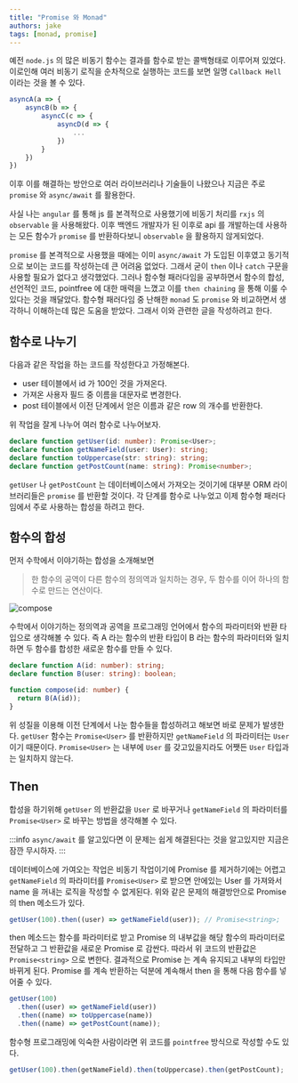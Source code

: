 ```yaml
---
title: "Promise 와 Monad"
authors: jake
tags: [monad, promise]
---
```


예전 `node.js` 의 많은 비동기 함수는 결과를 함수로 받는 콜백형태로 이루어져 있었다.
이로인해 여러 비동기 로직을 순차적으로 실행하는 코드를 보면 일명 `Callback Hell` 이라는 것을 볼 수 있다.

```js
asyncA(a => {
    asyncB(b => {
        asyncC(c => {
            asyncD(d => {
                ...
            })
        }
    })
})
```

이후 이를 해결하는 방안으로 여러 라이브러리나 기술들이 나왔으나 지금은 주로 `promise` 와 `async/await` 를 활용한다.

사실 나는 `angular` 를 통해 js 를 본격적으로 사용했기에 비동기 처리를 `rxjs` 의 `observable` 을 사용해왔다.
이후 백엔드 개발자가 된 이후로 api 를 개발하는데 사용하는 모든 함수가 `promise` 를 반환하다보니 `observable` 을 활용하지 않게되었다.

`promise` 를 본격적으로 사용했을 때에는 이미 `async/await` 가 도입된 이후였고 동기적으로 보이는 코드를 작성하는데 큰 어려움 없었다.
그래서 굳이 `then` 이나 `catch` 구문을 사용할 필요가 없다고 생각했었다.
그러나 함수형 패러다임을 공부하면서 함수의 합성, 선언적인 코드, pointfree 에 대한 매력을 느꼈고 이를 `then chaining` 을 통해 이룰 수 있다는 것을 깨달았다.
함수형 패러다임 중 난해한 `monad` 도 `promise` 와 비교하면서 생각하니 이해하는데 많은 도움을 받았다.
그래서 이와 관련한 글을 작성하려고 한다.

<!--truncate-->

## 함수로 나누기

다음과 같은 작업을 하는 코드를 작성한다고 가정해본다.

- user 테이블에서 id 가 100인 것을 가져온다.
- 가져온 사용자 필드 중 이름을 대문자로 변경한다.
- post 테이블에서 이전 단계에서 얻은 이름과 같은 row 의 개수를 반환한다.

위 작업을 잘게 나누어 여러 함수로 나누어보자.

```typescript
declare function getUser(id: number): Promise<User>;
declare function getNameField(user: User): string;
declare function toUppercase(str: string): string;
declare function getPostCount(name: string): Promise<number>;
```

`getUser` 나 `getPostCount` 는 데이터베이스에서 가져오는 것이기에 대부분 ORM 라이브러리들은 `promise` 를 반환할 것이다.
각 단계를 함수로 나누었고 이제 함수형 패러다임에서 주로 사용하는 합성을 하려고 한다.

## 함수의 합성

먼저 수학에서 이야기하는 합성을 소개해보면

> 한 함수의 공역이 다른 함수의 정의역과 일치하는 경우, 두 함수를 이어 하나의 함수로 만드는 연산이다.

![compose](./compose.png)

수학에서 이야기하는 정의역과 공역을 프로그래밍 언어에서 함수의 파라미터와 반환 타입으로 생각해볼 수 있다.
즉 A 라는 함수의 반환 타입이 B 라는 함수의 파라미터와 일치하면 두 함수를 합성한 새로운 함수를 만들 수 있다.

```typescript
declare function A(id: number): string;
declare function B(user: string): boolean;

function compose(id: number) {
  return B(A(id));
}
```

위 성질을 이용해 이전 단계에서 나눈 함수들을 합성하려고 해보면 바로 문제가 발생한다.
`getUser` 함수는 `Promise<User>` 를 반환하지만 `getNameField` 의 파라미터는 `User` 이기 때문이다.
`Promise<User>` 는 내부에 `User` 를 갖고있을지라도 어쨋든 `User` 타입과는 일치하지 않는다.

## Then

합성을 하기위해 `getUser` 의 반환값을 `User` 로 바꾸거나 `getNameField` 의 파라미터를 `Promise<User>` 로 바꾸는 방법을 생각해볼 수 있다.

:::info
`async/await` 를 알고있다면 이 문제는 쉽게 해결된다는 것을 알고있지만 지금은 잠깐 무시하자.
:::

데이터베이스에 가여오는 작업은 비동기 작업이기에 Promise 를 제거하기에는 어렵고
`getNameField` 의 파라미터를 `Promise<User>` 로 받으면 안에있는 User 를 가져와서 name 을 꺼내는 로직을 작성할 수 없게된다.
위와 같은 문제의 해결방안으로 Promise 의 then 메소드가 있다.

```typescript
getUser(100).then((user) => getNameField(user)); // Promise<string>;
```

then 메소드는 함수를 파라미터로 받고 Promise 의 내부값을 해당 함수의 파라미터로 전달하고 그 반환값을 새로운 Promise 로 감싼다.
따라서 위 코드의 반환값은 `Promise<string>` 으로 변한다.
결과적으로 Promise 는 계속 유지되고 내부의 타입만 바뀌게 된다.
Promise 를 계속 반환하는 덕분에 계속해서 then 을 통해 다음 함수를 넣어줄 수 있다.

```typescript
getUser(100)
  .then((user) => getNameField(user))
  .then((name) => toUppercase(name))
  .then((name) => getPostCount(name));
```

함수형 프로그래밍에 익숙한 사람이라면 위 코드를 `pointfree` 방식으로 작성할 수도 있다.

```typescript
getUser(100).then(getNameField).then(toUppercase).then(getPostCount);
```
